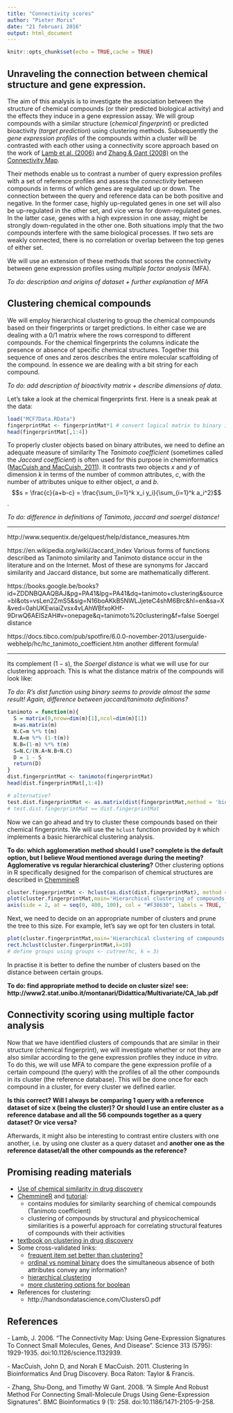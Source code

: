 ```yaml
---
title: "Connectivity scores"
author: "Pieter Moris"
date: "21 februari 2016"
output: html_document
---
```


```r
knitr::opts_chunk$set(echo = TRUE,cache = TRUE)
```

## Unraveling the connection between chemical structure and gene expression.

The aim of this analysis is to investigate the association between the structure of chemical compounds (or their predicted biological activity) and the effects they induce in a gene expression assay. We will group compounds with a similar structure (*chemical fingerprint*) or predicted bioactivity (*target prediction*) using clustering methods. Subsequently the *gene expression profiles* of the compounds within a cluster will be contrasted with each other using a connectivity score approach based on the work of [Lamb et al. (2006)](#lamb) and [Zhang & Gant (2008)](#zang) on the [Connectivity Map](https://www.broadinstitute.org/cmap/). 

Their methods enable us to contrast a number of query expression profiles with a set of reference profiles and assess the *connectivity* between compounds in terms of which genes are regulated up or down. The connection between the query and reference data can be both positive and negative. In the former case, highly up-regulated genes in one set will also be up-regulated in the other set, and vice versa for down-regulated genes. In the latter case, genes with a high expression in one assay, might be strongly down-regulated in the other one. Both situations imply that the two compounds interfere with the same biological processes. If two sets are weakly connected, there is no correlation or overlap between the top genes of either set.

We will use an extension of these methods that scores the connectivity between gene expression profiles using *multiple factor analysis* (MFA).

*To do: description and origins of dataset + further explanation of MFA*

## Clustering chemical compounds
We will employ hierarchical clustering to group the chemical compounds based on their fingerprints or target predictions. In either case we are dealing with a 0/1 matrix where the rows correspond to different compounds. For the chemical fingerprints the columns indicate the presence or absence of specific chemical structures. Together this sequence of ones and zeros describes the entire molecular scaffolding of the compound. In essence we are dealing with a bit string for each compound.

*To do: add description of bioactivity matrix + describe dimensions of data.*

Let's take a look at the chemical fingerprints first. Here is a sneak peak at the data:

```r
load("MCF7Data.RData")
fingerprintMat <- fingerprintMat*1 # convert logical matrix to binary integer matrix
head(fingerprintMat[,1:4])
```

To properly cluster objects based on binary attributes, we need to define an adequate measure of similarity The *Tanimoto coefficient* (sometimes called the *Jaccard coefficient*) is often used for this purpose in cheminformatics ([MacCuish and MacCuish, 2011](#chem)). It contrasts two objects *x* and *y* of dimension *k* in terms of the number of common attributes, *c*, with the number of attributes unique to either object, *a* and *b*. $$s = \frac{c}{a+b-c} = \frac{\sum_{i=1}^k x_i y_i}{\sum_{i=1}^k a_i^2}$$.

*To do: difference in definitions of Tanimoto, jaccard and soergel distance!*

***

http://www.sequentix.de/gelquest/help/distance_measures.htm

https://en.wikipedia.org/wiki/Jaccard_index Various forms of functions described as Tanimoto similarity and Tanimoto distance occur in the literature and on the Internet. Most of these are synonyms for Jaccard similarity and Jaccard distance, but some are mathematically different. 

https://books.google.be/books?id=ZDDNBQAAQBAJ&pg=PA41&lpg=PA41&dq=tanimoto+clustering&source=bl&ots=vsLen2ZmS5&sig=N16boAKkB5NWLJjeteC4shM6Brc&hl=en&sa=X&ved=0ahUKEwiaiZvsx4vLAhWBfxoKHf-9DrwQ6AEISzAH#v=onepage&q=tanimoto%20clustering&f=false Soergel distance

https://docs.tibco.com/pub/spotfire/6.0.0-november-2013/userguide-webhelp/hc/hc_tanimoto_coefficient.htm another different formula!

***

Its complement ($1-s$), the *Soergel distance* is what we will use for our clustering approach. This is what the distance matrix of the compounds will look like:

*To do: R's dist function using binary seems to provide almost the same result! Again, difference between jaccard/tanimoto definitions?*

```r
tanimoto = function(m){
  S = matrix(0,nrow=dim(m)[1],ncol=dim(m)[1])
  m=as.matrix(m)
  N.C=m %*% t(m)
  N.A=m %*% (1-t(m))
  N.B=(1-m) %*% t(m)
  S=N.C/(N.A+N.B+N.C)
  D = 1 - S
  return(D)
}
dist.fingerprintMat <- tanimoto(fingerprintMat)
head(dist.fingerprintMat[,1:4])

# alternative?
test.dist.fingerprintMat <- as.matrix(dist(fingerprintMat,method = 'binary'))
# test.dist.fingerprintMat == dist.fingerprintMat
```

Now we can go ahead and try to cluster these compounds based on their chemical fingerprints. We will use the `hclust` function provided by `R` which implements a basic hierarchical clustering analysis.

**To do: which agglomeration method should I use? complete is the default option, but I believe Woud mentioned average during the meeting?**
**Agglomerative vs regular hierarchical clustering?**
Other clustering options in R specifically designed for the comparison of chemical structures are described in [ChemmineR](https://www.bioconductor.org/packages/3.3/bioc/vignettes/ChemmineR/inst/doc/ChemmineR.html#clustering-identical-or-very-similar-compounds)

```r
cluster.fingerprintMat <- hclust(as.dist(dist.fingerprintMat), method = "average")
plot(cluster.fingerprintMat,main='Hierarchical clustering of compounds based on their chemical fingerprints',hang=-1,col = "#487AA1", col.main = "#F38630", col.lab = "#F38630", col.axis = "#7C8071",xlab="Compounds",sub="", lwd = 2)
axis(side = 2, at = seq(0, 400, 100), col = "#F38630", labels = TRUE, lwd = 2)
```

Next, we need to decide on an appropriate number of clusters and prune the tree to this size. For example, let's say we opt for ten clusters in total.

```r
plot(cluster.fingerprintMat,main='Hierarchical clustering of compounds based on their chemical fingerprints',hang=-1,col = "#487AA1", col.main = "#F38630", col.lab = "#F38630", col.axis = "#7C8071",xlab="Compounds",sub="", lwd = 2)
rect.hclust(cluster.fingerprintMat,k=10)
# define groups using groups <- cutree(hc, k = 3)
```

In practise it is better to define the number of clusters based on the distance between certain groups.

**To do: find appropriate method to decide on cluster size! see: http://www2.stat.unibo.it/montanari/Didattica/Multivariate/CA_lab.pdf **

## Connectivity scoring using multiple factor analysis

Now that we have identified clusters of compounds that are similar in their structure (chemical fingerprint), we will investigate whether or not they are also similar according to the gene expression profiles they induce *in vitro*. To do this, we will use MFA to compare the gene expression profile of a certain compound (the query) with the profiles of all the other compounds in its cluster (the reference database). This will be done once for each compound in a cluster, for every cluster we defined earlier. 

**Is this correct? Will I always be comparing 1 query with a reference dataset of size x (being the cluster)?**
**Or should I use an entire cluster as a reference database and all the 56 compounds together as a query dataset? Or vice versa?**

Afterwards, it might also be interesting to contrast entire clusters with one another, i.e. by using one cluster as a query dataset and **another one as the reference dataset/all the other compounds as the reference?**

## Promising reading materials

- [Use of chemical similarity in drug discovery](http://mcc.irb.hr/mcc_04/presentations/butina_d_mcc04_2.pdf)
- [ChemmineR](https://www.bioconductor.org/packages/3.3/bioc/vignettes/ChemmineR/inst/doc/ChemmineR.html#introduction) and [tutorial](http://chemmine.ucr.edu/help/): 
    + contains modules for similarity searching of chemical compounds (Tanimoto coefficient)
    + clustering of compounds by structural and physicochemical similarities is a powerful approach for correlating structural features of compounds with their activities
- [textbook on clustering in drug discovery](https://books.google.be/books?id=ZDDNBQAAQBAJ&pg=PA41&lpg=PA41&dq=tanimoto+clustering&source=bl&ots=vsLen2ZmS5&sig=N16boAKkB5NWLJjeteC4shM6Brc&hl=en&sa=X&ved=0ahUKEwiaiZvsx4vLAhWBfxoKHf-9DrwQ6AEISzAH#v=onepage&q=tanimoto%20clustering&f=false)
- Some cross-validated links:
    + [frequent item set better than clustering?](https://stats.stackexchange.com/questions/86318/clustering-a-binary-matrix)
    + [ordinal vs nominal binary](https://stats.stackexchange.com/questions/116856/hierarchical-or-two-step-cluster-analysis-for-binary-data?rq=1) does the simultaneous absence of both attributes convey any information?
    + [hierarchical clustering](https://stats.stackexchange.com/questions/2717/clustering-with-a-distance-matrix?rq=1)
    + [more clustering options for boolean](https://stats.stackexchange.com/questions/70113/cluster-large-boolean-dataset?rq=1)
- References for clustering:
    + http://handsondatascience.com/ClustersO.pdf

## References
<a name="lamb"></a>- Lamb, J. 2006. "The Connectivity Map: Using Gene-Expression Signatures To Connect Small Molecules, Genes, And Disease". Science 313 (5795): 1929-1935. doi:10.1126/science.1132939.

<a name="chem"></a>- MacCuish, John D, and Norah E MacCuish. 2011. Clustering In Bioinformatics And Drug Discovery. Boca Raton: Taylor & Francis.

<a name="zang"></a> - Zhang, Shu-Dong, and Timothy W Gant. 2008. "A Simple And Robust Method For Connecting Small-Molecule Drugs Using Gene-Expression Signatures". BMC Bioinformatics 9 (1): 258. doi:10.1186/1471-2105-9-258.

